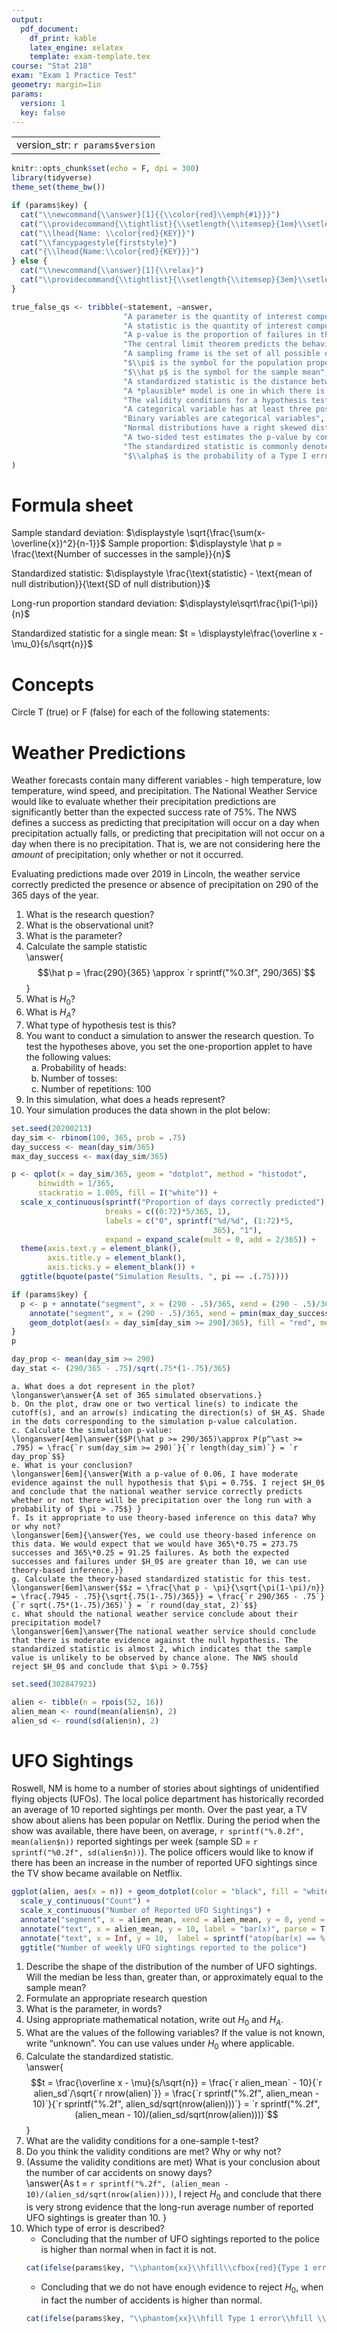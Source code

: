 ```yaml
---
output: 
  pdf_document: 
    df_print: kable
    latex_engine: xelatex
    template: exam-template.tex
course: "Stat 218"
exam: "Exam 1 Practice Test"
geometry: margin=1in
params:
  version: 1
  key: false
---
```

---
version_str: `r params$version`
---

```r
knitr::opts_chunk$set(echo = F, dpi = 300)
library(tidyverse)
theme_set(theme_bw())
```

```r
if (params$key) {
  cat("\\newcommand{\\answer}[1]{{\\color{red}\\emph{#1}}}")
  cat("\\providecommand{\\tightlist}{\\setlength{\\itemsep}{1em}\\setlength{\\parskip}{0pt}}")
  cat("\\lhead{Name: \\color{red}{KEY}}")
  cat("\\fancypagestyle{firststyle}")
  cat("{\\lhead{Name:\\color{red}{KEY}}}")
} else {
  cat("\\newcommand{\\answer}[1]{\\relax}")
  cat("\\providecommand{\\tightlist}{\\setlength{\\itemsep}{3em}\\setlength{\\parskip}{0pt}}")
}

```

```r

true_false_qs <- tribble(~statement, ~answer,
                         "A parameter is the quantity of interest computed for the sample", F,
                         "A statistic is the quantity of interest computed for the sample", F,
                         "A p-value is the proportion of failures in the sample", F,
                         "The central limit theorem predicts the behavior of the null distribution when validity conditions are not met", F,
                         "A sampling frame is the set of all possible observational units in the population", T,
                         "$\\pi$ is the symbol for the population proportion", T,
                         "$\\hat p$ is the symbol for the sample mean", F, 
                         "A standardized statistic is the distance between the sample statistic and the population mean", F, 
                         "A *plausible* model is one in which there is no reasonable explanation for the data we observed", F, 
                         "The validity conditions for a hypothesis test of a proportion are to have 20 observations and a symmetric distribution", F,
                         "A categorical variable has at least three possible options", F,
                         "Binary variables are categorical variables", T, 
                         "Normal distributions have a right skewed distribution", F,
                         "A two-sided test estimates the p-value by considering results that are not as extreme as the observed result in either direction", F,
                         "The standardized statistic is commonly denoted by the variable $t$ or $z$", T,
                         "$\\alpha$ is the probability of a Type I error", T
)
```

# Formula sheet

\vfill
Sample standard deviation: $\displaystyle \sqrt{\frac{\sum(x-\overline{x})^2}{n-1}}$
\vfill
Sample proportion: $\displaystyle \hat p = \frac{\text{Number of successes in the sample}}{n}$

\vfill
Standardized statistic: $\displaystyle \frac{\text{statistic} - \text{mean of null distribution}}{\text{SD of null distribution}}$

\vfill
Long-run proportion standard deviation: $\displaystyle\sqrt\frac{\pi(1-\pi)}{n}$

\vfill
Standardized statistic for a single mean: $t = \displaystyle\frac{\overline x - \mu_0}{s/\sqrt{n}}$

\vfill
\clearpage
# Concepts
Circle T (true) or F (false) for each of the following statements:\vspace{1em}

\begin{description}[align=right,labelindent=4em,leftmargin=!]
```r
set.seed(2310947)
ordered_sample <- sample_n(true_false_qs, size = nrow(true_false_qs), replace = F) %>%
  mutate(ans = ifelse(answer, "T\\hspace{1em}\\phantom{F}", "\\phantom{T}\\hspace{1em}F"))
if (!params$key) {
  cat(paste(sprintf("\\item[T\\hspace{1em}F\\hspace{1em}] %s\\vfill", ordered_sample$statement), 
  collapse = "

")) } else {
  cat(paste(sprintf("\\item[{\\color{red} %s\\hspace{1em}}] %s\\vfill", ordered_sample$ans, ordered_sample$statement), 
  collapse = "

"))
}

```
\end{description}

\clearpage

# Weather Predictions

Weather forecasts contain many different variables - high temperature, low temperature, wind speed, and precipitation. The National Weather Service would like to evaluate whether their precipitation predictions are significantly better than the expected success rate of 75%. The NWS defines a success as predicting that precipitation will occur on a day when precipitation actually falls, or predicting that precipitation will not occur on a day when there is no precipitation. That is, we are not considering here the *amount* of precipitation; only whether or not it occurred.  

Evaluating predictions made over 2019 in Lincoln, the weather service correctly predicted the presence or absence of precipitation on 290 of the 365 days of the year. 

1. What is the research question?      
\longanswer\answer{Is the NWS's model for precipitation better than expected?}
2. What is the observational unit?     
\longanswer\answer{A single day of the year.}
3. What is the parameter?     
\longanswer\answer{The long-run proportion of days with correctly predicted precipitation.}
4. Calculate the sample statistic      
\longanswer[4em]\answer{$$\hat p = \frac{290}{365} \approx `r sprintf("%0.3f", 290/365)`$$}
5. What is $H_0$?     
\longanswer\answer{$\pi=0.75$}
6. What is $H_A$?     
\longanswer\answer{$\pi>0.75$}
7. What type of hypothesis test is this? 
\longanswer\answer{A one-sided hypothesis test}
8. You want to conduct a simulation to answer the research question. To test the hypotheses above, you set the one-proportion applet to have the following values: \vspace{1em}
    a. Probability of heads: \underline{\hspace{1in}\answer{0.75}\hspace{1in}}    
    b. Number of tosses: \underline{\hspace{1in}\answer{365}\hspace{1in}}\vspace{-1em}
    c. Number of repetitions: 100
9. In this simulation, what does a heads represent?     
\longanswer\answer{Heads represents a day with correctly predicted precipitation. }
10. Your simulation produces the data shown in the plot below:    
```r
set.seed(20200213)
day_sim <- rbinom(100, 365, prob = .75)
day_success <- mean(day_sim/365)
max_day_success <- max(day_sim/365)

p <- qplot(x = day_sim/365, geom = "dotplot", method = "histodot", 
      binwidth = 1/365, 
      stackratio = 1.005, fill = I("white")) +
  scale_x_continuous(sprintf("Proportion of days correctly predicted"), 
                     breaks = c((0:72)*5/365, 1), 
                     labels = c("0", sprintf("%d/%d", (1:72)*5,
                                             365), "1"),
                     expand = expand_scale(mult = 0, add = 2/365)) +
  theme(axis.text.y = element_blank(), 
        axis.title.y = element_blank(), 
        axis.ticks.y = element_blank()) +
  ggtitle(bquote(paste("Simulation Results, ", pi == .(.75))))

if (params$key) {
  p <- p + annotate("segment", x = (290 - .5)/365, xend = (290 - .5)/365, y = 0, yend = Inf, color = "red") +
    annotate("segment", x = (290 - .5)/365, xend = pmin(max_day_success, 1), y = .75, yend = .75, arrow = arrow(ends = "last", length = unit(.25, "cm")), color = "red") + 
    geom_dotplot(aes(x = day_sim[day_sim >= 290]/365), fill = "red", method = "histodot", binwidth = 1/365, stackratio = 1.005)
} 
p

day_prop <- mean(day_sim >= 290)
day_stat <- (290/365 - .75)/sqrt(.75*(1-.75)/365)

```    
    a. What does a dot represent in the plot?     
    \longanswer\answer{A set of 365 simulated observations.}
    b. On the plot, draw one or two vertical line(s) to indicate the cutoff(s), and an arrow(s) indicating the direction(s) of $H_A$. Shade in the dots corresponding to the simulation p-value calculation. 
    c. Calculate the simulation p-value:     
    \longanswer[4em]\answer{$$P(\hat p >= 290/365)\approx P(p^\ast >= .795) = \frac{`r sum(day_sim >= 290)`}{`r length(day_sim)`} = `r day_prop`$$}
    e. What is your conclusion?     
    \longanswer[6em]{\answer{With a p-value of 0.06, I have moderate evidence against the null hypothesis that $\pi = 0.75$. I reject $H_0$ and conclude that the national weather service correctly predicts whether or not there will be precipitation over the long run with a probability of $\pi > .75$} }
    f. Is it appropriate to use theory-based inference on this data? Why or why not?     
    \longanswer[6em]{\answer{Yes, we could use theory-based inference on this data. We would expect that we would have 365\*0.75 = 273.75 successes and 365\*0.25 = 91.25 failures. As both the expected successes and failures under $H_0$ are greater than 10, we can use theory-based inference.}}
    g. Calculate the theory-based standardized statistic for this test.     
    \longanswer[6em]\answer{$$z = \frac{\hat p - \pi}{\sqrt{\pi(1-\pi)/n}} = \frac{.7945 - .75}{\sqrt{.75(1-.75)/365}} = \frac{`r 290/365 - .75`}{`r sqrt(.75*(1-.75)/365)`} = `r round(day_stat, 2)`$$}
    c. What should the national weather service conclude about their precipitation model?     
    \longanswer[6em]\answer{The national weather service should conclude that there is moderate evidence against the null hypothesis. The standardized statistic is almost 2, which indicates that the sample value is unlikely to be observed by chance alone. The NWS should reject $H_0$ and conclude that $\pi > 0.75$}
\clearpage
```r
set.seed(302847923)

alien <- tibble(n = rpois(52, 16))
alien_mean <- round(mean(alien$n), 2)
alien_sd <- round(sd(alien$n), 2)
```

# UFO Sightings

Roswell, NM is home to a number of stories about sightings of unidentified flying objects (UFOs). The local police department has historically recorded an average of 10 reported sightings per month. Over the past year, a TV show about aliens has been popular on Netflix. During the period when the show was available, there have been, on average, `r sprintf("%.0.2f", mean(alien$n))` reported sightings per week (sample SD = `r sprintf("%0.2f", sd(alien$n))`). The police officers would like to know if there has been an increase in the number of reported UFO sightings since the TV show became available on Netflix. 

```r
ggplot(alien, aes(x = n)) + geom_dotplot(color = "black", fill = "white", binwidth = 1, dotsize = .5) + 
  scale_y_continuous("Count") + 
  scale_x_continuous("Number of Reported UFO Sightings") + 
  annotate("segment", x = alien_mean, xend = alien_mean, y = 0, yend = Inf, color = "red") + 
  annotate("text", x = alien_mean, y = 10, label = "bar(x)", parse = T, hjust = 1.5, color = "red") + 
  annotate("text", x = Inf, y = 10,  label = sprintf("atop(bar(x) == %.1f, s == %.1f)", alien_mean, alien_sd), parse = T, vjust = 1, hjust = 1.1) + 
  ggtitle("Number of weekly UFO sightings reported to the police")
```

1. Describe the shape of the distribution of the number of UFO sightings. Will the median be less than, greater than, or approximately equal to the sample mean?     
\longanswer\answer{The distribution is relatively symmetric, with a mean around 16 and a standard deviation of almost 4. }
2. Formulate an appropriate research question      
\longanswer\answer{Are there more reported UFO sightings since the show became popular on Netflix?}
3. What is the parameter, in words?     
\longanswer\answer{The long-run average number of reported UFO sightings since the show became popular on Netflix?}
4. Using appropriate mathematical notation, write out $H_0$ and $H_A$.     
\longanswer[3em]\answer{$H_0: \mu = 10$\\$H_A: \mu > 10$}
5. What are the values of the following variables? If the value is not known, write "unknown". You can use values under $H_0$ where applicable.    
\begin{align*}
\mu &= \answer{10} & \sigma &= \answer{\text{unknown}}\\
\\
\overline x & = \answer{`r sprintf("%.02f", mean(alien$n))`} &  s &= \answer{`r sprintf("%.02f", sd(alien$n))`}
\end{align*}
6. Calculate the standardized statistic.     
\longanswer[5em]\answer{$$t = \frac{\overline x - \mu}{s/\sqrt{n}} = \frac{`r alien_mean` - 10}{`r alien_sd`/\sqrt{`r nrow(alien)`}} = \frac{`r sprintf("%.2f", alien_mean - 10)`}{`r sprintf("%.2f", alien_sd/sqrt(nrow(alien)))`} = `r sprintf("%.2f", (alien_mean - 10)/(alien_sd/sqrt(nrow(alien))))`$$}
8. What are the validity conditions for a one-sample t-test?          
\longanswer[6em]\answer{The variable should have a symmetric distribution, or there should be at least 20 observations and the sample distribution should not be strongly skewed.}
9. Do you think the validity conditions are met? Why or why not?        
\longanswer[7em]\answer{There are more than 20 observations, and the sampling distribution is not strongly skewed.}
10. (Assume the validity conditions are met) What is your conclusion about the number of car accidents on snowy days?     
\longanswer[6em]\answer{As t = `r sprintf("%.2f", (alien_mean - 10)/(alien_sd/sqrt(nrow(alien))))`, I reject $H_0$ and conclude that there is very strong evidence that the long-run average number of reported UFO sightings is greater than 10. }
\clearpage
11. Which type of error is described? 
    - Concluding that the number of UFO sightings reported to the police is higher than normal when in fact it is not. \vspace{.5em}         
```r
cat(ifelse(params$key, "\\phantom{xx}\\hfill\\cfbox{red}{Type 1 error}\\hfill Type 2 error\\hfill\\phantom{xx}", "\\phantom{xx}\\hfill Type 1 error \\hfill Type 2 error \\hfill\\phantom{xx}\\vspace{-1em}"))
```
    - Concluding that we do not have enough evidence to reject $H_0$, when in fact the number of accidents is higher than normal. \vspace{.5em}         
```r
cat(ifelse(params$key, "\\phantom{xx}\\hfill Type 1 error\\hfill \\cfbox{red}{Type 2 error}\\hfill\\phantom{xx}", "\\phantom{xx}\\hfill Type 1 error \\hfill Type 2 error \\hfill\\phantom{xx}\\vspace{-1em}"))
```
